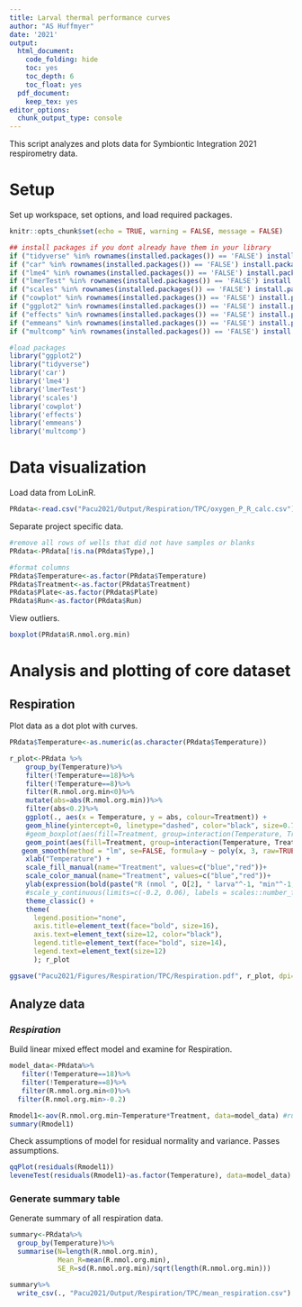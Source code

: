```yaml
---
title: Larval thermal performance curves  
author: "AS Huffmyer"
date: '2021'
output:
  html_document:
    code_folding: hide
    toc: yes
    toc_depth: 6
    toc_float: yes
  pdf_document:
    keep_tex: yes
editor_options: 
  chunk_output_type: console
---
```

This script analyzes and plots data for Symbiontic Integration 2021 respirometry data. 

# **Setup**  

Set up workspace, set options, and load required packages.    
```r
knitr::opts_chunk$set(echo = TRUE, warning = FALSE, message = FALSE)
```

```r
## install packages if you dont already have them in your library
if ("tidyverse" %in% rownames(installed.packages()) == 'FALSE') install.packages('tidyverse') 
if ("car" %in% rownames(installed.packages()) == 'FALSE') install.packages('car') 
if ("lme4" %in% rownames(installed.packages()) == 'FALSE') install.packages('lme4') 
if ("lmerTest" %in% rownames(installed.packages()) == 'FALSE') install.packages('lmerTest') 
if ("scales" %in% rownames(installed.packages()) == 'FALSE') install.packages('scales') 
if ("cowplot" %in% rownames(installed.packages()) == 'FALSE') install.packages('cowplot') 
if ("ggplot2" %in% rownames(installed.packages()) == 'FALSE') install.packages('ggplot2') 
if ("effects" %in% rownames(installed.packages()) == 'FALSE') install.packages('effects') 
if ("emmeans" %in% rownames(installed.packages()) == 'FALSE') install.packages('emmeans') 
if ("multcomp" %in% rownames(installed.packages()) == 'FALSE') install.packages('multcomp') 

#load packages
library("ggplot2")
library("tidyverse")
library('car')
library('lme4')
library('lmerTest')
library('scales')
library('cowplot')
library('effects')
library('emmeans')
library('multcomp')
```


# **Data visualization**  

Load data from LoLinR.    
```r
PRdata<-read.csv("Pacu2021/Output/Respiration/TPC/oxygen_P_R_calc.csv") #load data
```

Separate project specific data.  
```r
#remove all rows of wells that did not have samples or blanks
PRdata<-PRdata[!is.na(PRdata$Type),]

#format columns
PRdata$Temperature<-as.factor(PRdata$Temperature)
PRdata$Treatment<-as.factor(PRdata$Treatment)
PRdata$Plate<-as.factor(PRdata$Plate)
PRdata$Run<-as.factor(PRdata$Run)
```

View outliers.   
```r
boxplot(PRdata$R.nmol.org.min)
```

# **Analysis and plotting of core dataset**  

## Respiration  

Plot data as a dot plot with curves.   
```r

PRdata$Temperature<-as.numeric(as.character(PRdata$Temperature))

r_plot<-PRdata %>%
    group_by(Temperature)%>%
    filter(!Temperature==18)%>%
    filter(!Temperature==8)%>%
    filter(R.nmol.org.min<0)%>%
    mutate(abs=abs(R.nmol.org.min))%>%
    filter(abs<0.2)%>%
    ggplot(., aes(x = Temperature, y = abs, colour=Treatment)) +
    geom_hline(yintercept=0, linetype="dashed", color="black", size=0.75)+
    #geom_boxplot(aes(fill=Treatment, group=interaction(Temperature, Treatment)), alpha=0.5)+
    geom_point(aes(fill=Treatment, group=interaction(Temperature, Treatment)), pch = 21, size=6, alpha=0.5, position = position_jitterdodge(0.3)) + 
   geom_smooth(method = "lm", se=FALSE, formula=y ~ poly(x, 3, raw=TRUE), size=3)+
    xlab("Temperature") + 
    scale_fill_manual(name="Treatment", values=c("blue","red"))+
    scale_color_manual(name="Treatment", values=c("blue","red"))+
    ylab(expression(bold(paste("R (nmol ", O[2], " larva"^-1, "min"^-1, ")")))) +
    #scale_y_continuous(limits=c(-0.2, 0.06), labels = scales::number_format(accuracy = 0.01, decimal.mark = '.'))+
    theme_classic() + 
    theme(
      legend.position="none",
      axis.title=element_text(face="bold", size=16),
      axis.text=element_text(size=12, color="black"), 
      legend.title=element_text(face="bold", size=14), 
      legend.text=element_text(size=12)
      ); r_plot

ggsave("Pacu2021/Figures/Respiration/TPC/Respiration.pdf", r_plot, dpi=300, w=12, h=8, units="in")
```

## Analyze data  

### *Respiration*     

Build linear mixed effect model and examine for Respiration.      
```r
model_data<-PRdata%>%
   filter(!Temperature==18)%>%
   filter(!Temperature==8)%>%
   filter(R.nmol.org.min<0)%>%
  filter(R.nmol.org.min>-0.2)

Rmodel1<-aov(R.nmol.org.min~Temperature*Treatment, data=model_data) #run as random
summary(Rmodel1)
```

Check assumptions of model for residual normality and variance. Passes assumptions.    

```r
qqPlot(residuals(Rmodel1))
leveneTest(residuals(Rmodel1)~as.factor(Temperature), data=model_data)
```

### Generate summary table  

Generate summary of all respiration data.  

```r
summary<-PRdata%>%
  group_by(Temperature)%>%
  summarise(N=length(R.nmol.org.min),
            Mean_R=mean(R.nmol.org.min), 
            SE_R=sd(R.nmol.org.min)/sqrt(length(R.nmol.org.min)))

summary%>%
  write_csv(., "Pacu2021/Output/Respiration/TPC/mean_respiration.csv")
```